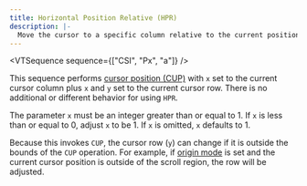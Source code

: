 ```yaml
---
title: Horizontal Position Relative (HPR)
description: |-
  Move the cursor to a specific column relative to the current position.
---
```


<VTSequence sequence={["CSI", "Px", "a"]} />

This sequence performs [cursor position (CUP)](/docs/vt/csi/cup) with `x` set
to the current cursor column plus `x` and `y` set to the current cursor row.
There is no additional or different behavior for using `HPR`.

The parameter `x` must be an integer greater than or equal to 1. If `x` is less than
or equal to 0, adjust `x` to be 1. If `x` is omitted, `x` defaults to 1.

Because this invokes `CUP`, the cursor row (`y`) can change if it is
outside the bounds of the `CUP` operation. For example, if
[origin mode](#TODO) is set and the current cursor position is outside
of the scroll region, the row will be adjusted.
